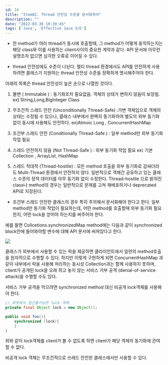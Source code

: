```yaml
---
id: 14
title: "Item82. Thread 안전성 수준을 문서화하라"
description: ""
date: "2022-03-30 19:20:45"
tags: ['Java', 'Effective Java 3/E']
---
```

- 한 method가 여러 thread가 동시에 호출할때, 그 method가 어떻게 동작하는지는 해당 class와 이를 사용하는 client사이의 중요한 계약과 같다. API 문서에 아무런 설명조차 없으면 심각한 오류로 이어질 수 있다.

- thread 안전성에도 수준이 나뉜다. 멀티 thread 환경에서도 API를 안전하게 사용하려면 클래스가 지원하는 thread 안전성 수준을 정확하게 명시해주어야 한다.  

아래의 목록은 thread 안전성이 높은 순으로 나열한 것이다. 

1. 불변 ( Immutable ) : 동기화조차 필요없음. 객체의 상태가 변하지 않음이 보장됨. ex) String,Long,BigInteger Class 

2. 무조건적 스레드 안전 (Unconditionally Thread-Safe) :가변 객체임으로 객체의 상태는 수정될 수 있으나, 클래스 내부에서 완벽히 동기화하여 별도의 외부 동기화 없이 동시에 사용해도 안전하다.  ex)Atmoic Long , ConcurrentHashMap 

3. 조건부 스레드 안전 (Conditionally Thread-Safe ) : 일부 method만 외부 동기화 작업 필요 

4. 스레드 안전하지 않음 (Not Thread-Safe ) : 외부 동기화 작업 필요 ex) 기본 Collection , ArrayList, HashMap

5. 스레드 적대적 (Thread-hostile) : 모든 method 호출을 외부 동기화로 감싸더라도 Multi-Thread 환경에서 안전하지 않다. 일반적으로 객체간 공유하고 있는 클래스 수준의 정적 데이터를 아무 동기화 없이 수정한다. 
Thread-hostile 으로 밝혀진 class나 method의 경우는 일반적으로 문제를 고쳐 재배포하거나 deprecated API로 지정된다. 

- 조건부 스레드 안전한 클래스의 경우 특히 주의해서 문서화해야 한다고 한다. 일부 method만 동기화 작업이 필요하는데, 어떤 method를 호출할때 외부 동기화 필요한지, 어떤 lock을 얻어야 하는지를 써주어야 한다. 

예를 들면 Collcetions.synchronizedMap method에는 다음과 같이 synchronized block안에 들어와야할 변수에 대해 API 문서에 써져있다고 한다. 


![](/images/Item82-01.png)




클래스가 외부에서 사용할 수 있는 락을 제공하면 클라이언트에서 일련의 method호출을 원자적으로 수행할 수 있다. 
하지만 이렇게 구현하게 되면 ConcurrentHashMap 과 같이 내부에서 락을 사용해 처리하는 동시성 Collection과는 함께 사용하지 못하며, client가 공개된 lock을 오래 쥐고 놓지 않는 서비스 거부 공격 (denial-of-service attack)을 수행할 수도 있다. 

서비스 거부 공격을 막으려면 synchronized method 대신 비공개 lock객체를 사용해야 한다.

```java
// 외부에서 접근불가능한 lock 객체 
private final Object lock = new Object();

public void foo(){
	synchronized (lock){
	}
}
```

위와 같이 lock객체를 client가 볼 수 없도록 하면 client가 해당 객체의 동기화에 관여할 수 없다. 

비공개 lock 객체는 무조건적으로 쓰레드 안전한 클래스에서만 사용할 수 있다.